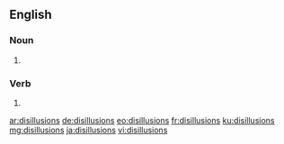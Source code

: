 ==English==

===Noun===
{{head|en|plural}}

# {{plural of|disillusion|lang=en}}

===Verb===
{{head|en}}

# {{en-third-person singular of|disillusion}}

[[ar:disillusions]]
[[de:disillusions]]
[[eo:disillusions]]
[[fr:disillusions]]
[[ku:disillusions]]
[[mg:disillusions]]
[[ja:disillusions]]
[[vi:disillusions]]